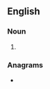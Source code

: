 ==English==

===Noun===
{{head|en|noun plural form}}

# {{plural of|mutilator|lang=en}}

===Anagrams===
* {{anagrams|en|stimulator|ultramoist}}